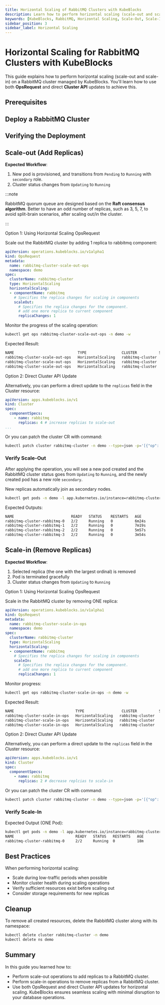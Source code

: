 ```yaml
---
title: Horizontal Scaling of RabbitMQ Clusters with KubeBlocks
description: Learn how to perform horizontal scaling (scale-out and scale-in) on a RabbitMQ cluster managed by KubeBlocks using OpsRequest and direct Cluster API updates.
keywords: [KubeBlocks, RabbitMQ, Horizontal Scaling, Scale-Out, Scale-In, Kubernetes]
sidebar_position: 3
sidebar_label: Horizontal Scaling
---
```





# Horizontal Scaling for RabbitMQ Clusters with KubeBlocks

This guide explains how to perform horizontal scaling (scale-out and scale-in) on a RabbitMQ cluster managed by KubeBlocks. You'll learn how to use both **OpsRequest** and direct **Cluster API** updates to achieve this.

## Prerequisites


<Prerequisites />

## Deploy a RabbitMQ  Cluster


<CreateCluster />

## Verifying the Deployment


<VerifyCluster />


## Scale-out (Add Replicas)

**Expected Workflow**:

1. New pod is provisioned, and transitions from `Pending` to `Running` with `secondary` role.
2. Cluster status changes from `Updating` to `Running`

:::note

RabbitMQ quorum queue are designed based on the **Raft consensus algorithm**.
Better to have an odd number of replicas, such as 3, 5, 7, to avoid split-brain scenarios, after scaling out/in the cluster.

:::


<Tabs>

  <TabItem value="opsRequest" label="OpsRequest API" default>

  Option 1: Using Horizontal Scaling OpsRequest

  Scale out the RabbitMQ cluster by adding 1 replica to rabbitmq component:

  ```yaml
  apiVersion: operations.kubeblocks.io/v1alpha1
  kind: OpsRequest
  metadata:
    name: rabbitmq-cluster-scale-out-ops
    namespace: demo
  spec:
    clusterName: rabbitmq-cluster
    type: HorizontalScaling
    horizontalScaling:
    - componentName: rabbitmq
      # Specifies the replica changes for scaling in components
      scaleOut:
        # Specifies the replica changes for the component.
        # add one more replica to current component
        replicaChanges: 1
  ```

  Monitor the progress of the scaling operation:

  ```bash
  kubectl get ops rabbitmq-cluster-scale-out-ops -n demo -w
  ```

  Expected Result:
  ```bash
  NAME                             TYPE                CLUSTER          STATUS    PROGRESS   AGE
  rabbitmq-cluster-scale-out-ops   HorizontalScaling   rabbitmq-cluster   Running   0/1        9s
  rabbitmq-cluster-scale-out-ops   HorizontalScaling   rabbitmq-cluster   Running   1/1        16s
  rabbitmq-cluster-scale-out-ops   HorizontalScaling   rabbitmq-cluster   Succeed   1/1        16s
  ```
  </TabItem>

  <TabItem value="ClusterAPI" label="Cluster API">

  Option 2: Direct Cluster API Update

  Alternatively, you can perform a direct update to the `replicas` field in the Cluster resource:

  ```yaml
  apiVersion: apps.kubeblocks.io/v1
  kind: Cluster
  spec:
    componentSpecs:
      - name: rabbitmq
        replicas: 4 # increase replcias to scale-out
  ...
  ```

  Or you can patch the cluster CR with command:

  ```bash
  kubectl patch cluster rabbitmq-cluster -n demo --type=json -p='[{"op": "replace", "path": "/spec/componentSpecs/0/replicas", "value": 4}]'
  ```
  </TabItem>
</Tabs>

### Verify Scale-Out

After applying the operation, you will see a new pod created and the RabbitMQ cluster status goes from `Updating` to `Running`, and the newly created pod has a new role `secondary`.

New replicas automatically join as secondary nodes.
```bash
kubectl get pods -n demo -l app.kubernetes.io/instance=rabbitmq-cluster
```

Expected Outputs:
```bash
NAME                          READY   STATUS    RESTARTS   AGE
rabbitmq-cluster-rabbitmq-0   2/2     Running   0          6m24s
rabbitmq-cluster-rabbitmq-1   2/2     Running   0          7m19s
rabbitmq-cluster-rabbitmq-2   2/2     Running   0          5m57s
rabbitmq-cluster-rabbitmq-3   2/2     Running   0          3m54s
```

## Scale-in (Remove Replicas)

**Expected Workflow**:

1. Selected replica (the one with the largest ordinal) is removed
3. Pod is terminated gracefully
4. Cluster status changes from `Updating` to `Running`

<Tabs>

  <TabItem value="opsRequest" label="OpsRequest API" default>

  Option 1: Using Horizontal Scaling OpsRequest

  Scale in the RabbitMQ cluster by removing ONE replica:

  ```yaml
  apiVersion: operations.kubeblocks.io/v1alpha1
  kind: OpsRequest
  metadata:
    name: rabbitmq-cluster-scale-in-ops
    namespace: demo
  spec:
    clusterName: rabbitmq-cluster
    type: HorizontalScaling
    horizontalScaling:
    - componentName: rabbitmq
      # Specifies the replica changes for scaling in components
      scaleIn:
        # Specifies the replica changes for the component.
        # add one more replica to current component
        replicaChanges: 1
  ```

  Monitor progress:
  ```bash
  kubectl get ops rabbitmq-cluster-scale-in-ops -n demo -w
  ```

  Expected Result:
  ```bash
  NAME                            TYPE                 CLUSTER          STATUS    PROGRESS   AGE
  rabbitmq-cluster-scale-in-ops   HorizontalScaling   rabbitmq-cluster   Running   0/1        8s
  rabbitmq-cluster-scale-in-ops   HorizontalScaling   rabbitmq-cluster   Running   1/1        24s
  rabbitmq-cluster-scale-in-ops   HorizontalScaling   rabbitmq-cluster   Succeed   1/1        24s
  ```
  </TabItem>

  <TabItem value="ClusterAPI" label="Cluster API">

  Option 2: Direct Cluster API Update

  Alternatively, you can perform a direct update to the `replicas` field in the Cluster resource:

  ```yaml
  apiVersion: apps.kubeblocks.io/v1
  kind: Cluster
  spec:
    componentSpecs:
      - name: rabbitmq
        replicas: 2 # decrease replcias to scale-in
  ```

  Or you can patch the cluster CR with command:

  ```bash
  kubectl patch cluster rabbitmq-cluster -n demo --type=json -p='[{"op": "replace", "path": "/spec/componentSpecs/0/replicas", "value": 2}]'
  ```
  </TabItem>

</Tabs>

### Verify Scale-In

Expected Output (ONE Pod):
```bash
kubectl get pods -n demo -l app.kubernetes.io/instance=rabbitmq-cluster
NAME                            READY   STATUS   RESTARTS   AGE
rabbitmq-cluster-rabbitmq-0     2/2     Running  0          18m
```

## Best Practices

When performing horizontal scaling:
- Scale during low-traffic periods when possible
- Monitor cluster health during scaling operations
- Verify sufficient resources exist before scaling out
- Consider storage requirements for new replicas

## Cleanup
To remove all created resources, delete the RabbitMQ cluster along with its namespace:
```bash
kubectl delete cluster rabbitmq-cluster -n demo
kubectl delete ns demo
```

## Summary
In this guide you learned how to:
- Perform scale-out operations to add replicas to a RabbitMQ cluster.
- Perform scale-in operations to remove replicas from a RabbitMQ cluster.
- Use both OpsRequest and direct Cluster API updates for horizontal scaling.
KubeBlocks ensures seamless scaling with minimal disruption to your database operations.
